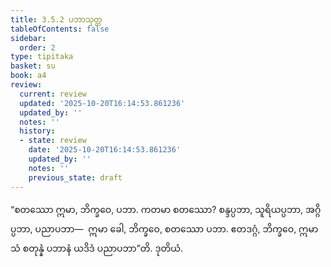 ```yaml
---
title: 3.5.2 ပဘာသုတ္တ
tableOfContents: false
sidebar:
  order: 2
type: tipitaka
basket: su
book: a4
review:
  current: review
  updated: '2025-10-20T16:14:53.861236'
  updated_by: ''
  notes: ''
  history:
  - state: review
    date: '2025-10-20T16:14:53.861236'
    updated_by: ''
    notes: ''
    previous_state: draft
---
```



<DynamicBreadcrumb />


<ReviewStatus review={frontmatter.review} showDetails={true} />

<HypothesisAnnotation frontmatter={frontmatter} />

<Division number="142" book="a4" e="ch" v="15" p="456">

<Paragraph number="884" book="a4">
“စတဿော ဣမာ, ဘိက္ခဝေ, ပဘာ. ကတမာ စတဿော? စန္ဒပ္ပဘာ, သူရိယပ္ပဘာ, အဂ္ဂိပ္ပဘာ, ပညာပဘာ—  ဣမာ ခေါ, ဘိက္ခဝေ, စတဿော ပဘာ. ဧတဒဂ္ဂံ, ဘိက္ခဝေ, ဣမာသံ စတုန္နံ ပဘာနံ ယဒိဒံ ပညာပဘာ”တိ.

</Paragraph>
</Division>

<Paragraph number="885" type="center" book="a4">
ဒုတိယံ.
</Paragraph>